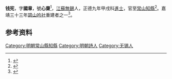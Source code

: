 '''钱宪'''，字'''國章'''，號'''心齋'''<ref>{{cite book|title= 《戏曲班社研究: 明清家班》|page= 30|year= 2006|author= 杨惠玲|publisher= [[廈门大学出版社|廈门大学出版社]]}}</ref>，[[江蘇|江蘇]][[無錫|無錫]]人，正德九年甲戌科[[進士|進士]]，官至[[常山县|常山]][[知縣|知縣]]<ref>{{cite book|title= 《文藝復興》|page= 95|year= 1948|author1= [[郑振铎|郑振铎]]|author2= [[李健吾|李健吾]]|publisher= 文藝復興社}}</ref>。嘉靖三十三年[[碧山吟社|碧山吟社]]重建者之一<ref>{{Cite book|title=《无锡文史资料》|volume= 5|author= 无锡市文史资料研究委员会|publisher= [[江苏人民出版社|江苏人民出版社]]|year=1983|isbn=|location=|page=122}}</ref>。

==参考资料==
<references />

{{正德九年甲戌科殿試金榜}}
{{碧山吟社}}

[[Category:明朝常山縣知縣|Category:明朝常山縣知縣]]
[[Category:明朝詩人|Category:明朝詩人]]
[[Category:无锡人|Category:无锡人]]